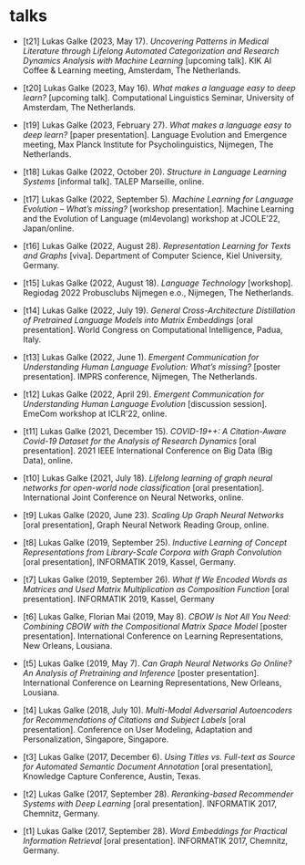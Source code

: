 # talks

- [t21] Lukas Galke (2023, May 17). *Uncovering Patterns in Medical Literature through Lifelong Automated Categorization and Research Dynamics Analysis with Machine Learning* [upcoming talk]. KIK AI Coffee & Learning meeting, Amsterdam, The Netherlands.

- [t20] Lukas Galke (2023, May 16). *What makes a language easy to deep learn?* [upcoming talk]. Computational Linguistics Seminar, University of Amsterdam, The Netherlands.

- [t19] Lukas Galke (2023, February 27). *What makes a language easy to deep learn?* [paper presentation]. Language Evolution and Emergence meeting, Max Planck Institute for Psycholinguistics, Nijmegen, The Netherlands.

- [t18] Lukas Galke (2022, October 20). *Structure in Language Learning Systems* [informal talk]. TALEP Marseille, online.

- [t17] Lukas Galke (2022, September 5). *Machine Learning for Language Evolution -- What's missing?* [workshop presentation]. Machine Learning and the Evolution of Language (ml4evolang) workshop at JCOLE'22, Japan/online.

- [t16] Lukas Galke (2022, August 28). *Representation Learning for Texts and Graphs* [viva]. Department of Computer Science, Kiel University, Germany.

- [t15] Lukas Galke (2022, August 18). *Language Technology* [workshop]. Regiodag 2022 Probusclubs Nijmegen e.o., Nijmegen, The Netherlands.

- [t14] Lukas Galke (2022, July 19). *General Cross-Architecture Distillation of Pretrained Language Models into Matrix Embeddings* [oral presentation]. World Congress on Computational Intelligence, Padua, Italy.

- [t13] Lukas Galke (2022, June 1). *Emergent Communication for Understanding Human Language Evolution: What’s missing?* [poster presentation]. IMPRS conference, Nijmegen, The Netherlands.

- [t12] Lukas Galke (2022, April 29). *Emergent Communication for Understanding Human Language Evolution* [discussion session]. EmeCom workshop at ICLR'22, online.

- [t11] Lukas Galke (2021, December 15). *COVID-19++: A Citation-Aware Covid-19 Dataset for the Analysis of Research Dynamics* [oral presentation]. 2021 IEEE International Conference on Big Data (Big Data), online.

- [t10] Lukas Galke (2021, July 18). *Lifelong learning of graph neural networks for open-world node classification* [oral presentation]. International Joint Conference on Neural Networks, online.

- [t9] Lukas Galke (2020, June 23). *Scaling Up Graph Neural Networks* [oral presentation], Graph Neural Network Reading Group, online.

- [t8] Lukas Galke (2019, September 25). *Inductive Learning of Concept Representations from Library-Scale Corpora with Graph Convolution* [oral presentation], INFORMATIK 2019, Kassel, Germany.

- [t7] Lukas Galke (2019, September 26). *What If We Encoded Words as Matrices and Used Matrix Multiplication as Composition Function* [oral presentation]. INFORMATIK 2019, Kassel, Germany

- [t6] Lukas Galke, Florian Mai (2019, May 8). *CBOW Is Not All You Need: Combining CBOW with the Compositional Matrix Space Model* [poster presentation]. International Conference on Learning Representations, New Orleans, Lousiana.

- [t5] Lukas Galke (2019, May 7). *Can Graph Neural Networks Go Online? An Analysis of Pretraining and Inference* [poster presentation]. International Conference on Learning Representations, New Orleans, Lousiana.

- [t4] Lukas Galke (2018, July 10). *Multi-Modal Adversarial Autoencoders for Recommendations of Citations and Subject Labels* [oral presentation]. Conference on User Modeling, Adaptation and Personalization, Singapore, Singapore.

- [t3] Lukas Galke (2017, December 6). *Using Titles vs. Full-text as Source for Automated Semantic Document Annotation* [oral presentation], Knowledge Capture Conference, Austin, Texas.

- [t2] Lukas Galke (2017, September 28). *Reranking-based Recommender Systems with Deep Learning* [oral presentation]. INFORMATIK 2017, Chemnitz, Germany.

- [t1] Lukas Galke (2017, September 28). *Word Embeddings for Practical Information Retrieval* [oral presentation]. INFORMATIK 2017, Chemnitz, Germany.
